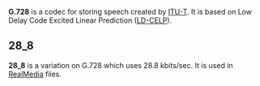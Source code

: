 {{codec audio}}
{{wikipedia|G.728}}
'''G.728''' is a codec for storing speech created by [[ITU-T]]. It is based on Low Delay Code Excited Linear Prediction ([[LD-CELP]]).

==28_8==
'''28_8''' is a variation on G.728 which uses 28.8 kbits/sec. It is used in [[RealMedia]] files.